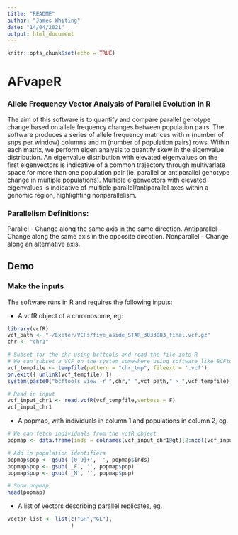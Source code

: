 ```yaml
---
title: "README"
author: "James Whiting"
date: "14/04/2021"
output: html_document
---
```


```r
knitr::opts_chunk$set(echo = TRUE)
```

# AFvapeR
### Allele Frequency Vector Analysis of Parallel Evolution in R

The aim of this software is to quantify and compare parallel genotype change based on allele frequency changes between population pairs. The software produces a series of allele frequency matrices with n (number of snps per window) columns and m (number of population pairs) rows. Within each matrix, we perform eigen analysis to quantify skew in the eigenvalue distribution. An eigenvalue distribution with elevated eigenvalues on the first eigenvectors is indicative of a common trajectory through multivariate space for more than one population pair (ie. parallel or antiparallel genotype change in multiple populations). Multiple eigenvectors with elevated eigenvalues is indicative of multiple parallel/antiparallel axes within a genomic region, highlighting nonparallelism.

### Parallelism Definitions:
Parallel - Change along the same axis in the same direction.
Antiparallel - Change along the same axis in the opposite direction.
Nonparallel - Change along an alternative axis.

## Demo
### Make the inputs
The software runs in R and requires the following inputs:

  * A vcfR object of a chromosome, eg:
```r
library(vcfR)
vcf_path <- "~/Exeter/VCFs/five_aside_STAR_3033083_final.vcf.gz"
chr <- "chr1"

# Subset for the chr using bcftools and read the file into R
# We can subset a VCF on the system somewhere using software like BCFtools
vcf_tempfile <- tempfile(pattern = "chr_tmp", fileext = '.vcf')
on.exit({ unlink(vcf_tempfile) })
system(paste0("bcftools view -r ",chr," ",vcf_path," > ",vcf_tempfile), wait=TRUE)

# Read in input       
vcf_input_chr1 <- read.vcfR(vcf_tempfile,verbose = F)
vcf_input_chr1
```
  * A popmap, with individuals in column 1 and populations in column 2, eg.
```r
# We can fetch individuals from the vcfR object
popmap <- data.frame(inds = colnames(vcf_input_chr1@gt)[2:ncol(vcf_input_chr1@gt)])

# Add in population identifiers
popmap$pop <- gsub('[0-9]+', '', popmap$inds)
popmap$pop <- gsub('_F', '', popmap$pop)
popmap$pop <- gsub('_M', '', popmap$pop)

# Show popmap
head(popmap)
```
  * A list of vectors describing parallel replicates, eg.
```r
vector_list <- list(c("GH","GL"),
                    )
```
